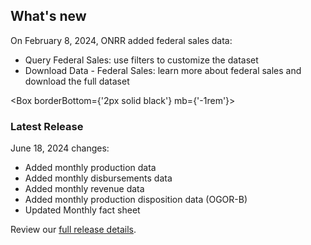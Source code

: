 ## <span>What's new</span> <WhatsNewIcon />


  On February 8, 2024, ONRR added federal sales data:

  - <Link href='/query-data/?dataType=Federal%20Sales'>Query Federal Sales</Link>: use filters to customize the dataset
  - <Link href='/downloads/federal-sales/' linkType='default'>Download Data - Federal Sales</Link>: learn more about federal sales and download the full dataset

<Box borderBottom={'2px solid black'} mb={'-1rem'}>
</Box>

### Latest Release

 June 18, 2024 changes:

- Added <Link href="/downloads/production-by-month/" linkType="default">monthly production data</Link>
- Added <Link href="/downloads/disbursements-by-month/" linkType="default">monthly disbursements data</Link>
- Added <Link href="/downloads/revenue/" linkType="default">monthly revenue data</Link>
- Added <Link href="/downloads/production-by-disposition/" linkType="default">monthly production disposition data (OGOR-B)</Link>
- Updated <Link href="/fact-sheet" linkType="default">Monthly fact sheet</Link>



Review our [full release details](https://github.com/ONRR/nrrd/releases).
